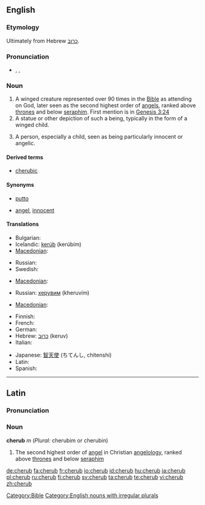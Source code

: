 {{also|Cherub}}
==English==

===Etymology===
Ultimately from Hebrew [[כרוב]].

===Pronunciation===
* {{enPR|chĕrʹəb}}, {{IPA|/ˈtʃɛrəb/}}, {{SAMPA|/"tSEr@b/}}

===Noun===
{{en-noun|pl2=cherubim}}

# A winged creature represented over 90 times in the [[Bible]] as attending on God, later seen as the second highest order of [[angels]], ranked above [[throne]]s and below [[seraph]]im. First mention is in [http://en.wikisource.org/wiki/Bible_%28World_English%29/Genesis#Chapter_3 Genesis 3:24]
# A statue or other depiction of such a being, typically in the form of a winged child.
# {{figurative}} A person, especially a child, seen as being particularly innocent or angelic.

====Derived terms====
* [[cherubic]]

====Synonyms====
* {{sense|winged child}} [[putto]]
* {{sense|innocent or angelic person}} [[angel]], [[innocent]]

====Translations====
{{trans-top|winged creature represented in the Bible as attending on God}}
* Bulgarian: {{t|bg|херувим|m|sc=Cyrl}}
* Icelandic: [[kerúb]] {{m}} (kerúbím)
* [[Macedonian]]: {{t|mk|херувим|m|tr=héruvim|sc=Cyrl|xs=Macedonian}}
{{trans-mid}}
* Russian: {{t+|ru|херувим|m|tr=kheruvím|sc=Cyrl}}
* Swedish: {{t-|sv|kerub|c}}
{{trans-bottom}}

{{trans-top|statue or other depiction of such a being}}
* [[Macedonian]]: {{t|mk|херувим|m|tr=héruvim|sc=Cyrl|xs=Macedonian}}
{{trans-mid}}
* Russian: [[херувим]] (kheruvím) {{m}}
{{trans-bottom}}

{{trans-top|person seen as being particularly innocent or angelic}}
* [[Macedonian]]: {{t|mk|ангелче|n|tr=ángelče|sc=Cyrl|xs=Macedonian}}
{{trans-mid}}
{{trans-bottom}}

{{checktrans-top}}
* Finnish: {{t+|fi|kerubi}}
* French: {{t+|fr|chérubin|m}}
* German: {{t-|de|Cherub|m}}
* Hebrew: [[כרוב|כרוּב]] (keruv) {{m}}
* Italian: {{t+|it|cherubino|m}}
{{trans-mid}}
* Japanese: [[智天使]] (ちてんし, chitenshi)
* Latin: {{t-|la|cherub|m}}
* Spanish: {{t-|es|querubín|m}}
{{trans-bottom}}

[[Category:Bible]]
[[Category:English nouns with irregular plurals]]

----

==Latin==

===Pronunciation===
{{rfp|lang=la}}

===Noun===
'''cherub''' ''m'' (''Plural:'' cherubim or cherubin)

# The second highest order of [[angel]] in Christian [[angelology]], ranked above [[throne]]s and below [[seraph]]im

[[de:cherub]]
[[fa:cherub]]
[[fr:cherub]]
[[io:cherub]]
[[id:cherub]]
[[hu:cherub]]
[[ja:cherub]]
[[pl:cherub]]
[[ru:cherub]]
[[fi:cherub]]
[[sv:cherub]]
[[ta:cherub]]
[[te:cherub]]
[[vi:cherub]]
[[zh:cherub]]